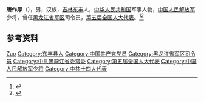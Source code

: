 '''唐作厚'''（{{bd|1933年|1月|}}），男，汉族，[[吉林|吉林]][[东丰|东丰]]人，[[中华人民共和国|中华人民共和国]]军事人物，[[中国人民解放军|中国人民解放军]]少将，曾任[[黑龙江省军区|黑龙江省军区]]司令员，[[第五届全国人大代表|第五届全国人大代表]]。<ref>{{Cite book|title=中华人民共和国职官志|author=何虎生, 李耀东, 向常福主编|publisher=中国社会出版社|year=2003|isbn=9787800883934|location=北京|pages=}}</ref><ref>{{Cite web|title=唐作厚|url=http://wza.dongfeng.gov.cn:8080/esd/mldf/rwls/lxjz/201706/t20170616_94678.html|accessdate=2020-09-10|work=东丰县人民政府}}</ref>

== 参考资料 ==
{{reflist}}

{{中国人物小作品}}

{{Authority control}}
{{DEFAULTSORT:Tang唐}}
[[Category:唐姓|Zuo]]
[[Category:东丰县人|Category:东丰县人]]
[[Category:中国共产党党员|Category:中国共产党党员]]
[[Category:黑龙江省军区司令员|Category:黑龙江省军区司令员]]
[[Category:中共黑龍江省委常委|Category:中共黑龍江省委常委]]
[[Category:第五届全国人大代表|Category:第五届全国人大代表]]
[[Category:中国人民解放军少将|Category:中国人民解放军少将]]
[[Category:中共十四大代表|Category:中共十四大代表]]